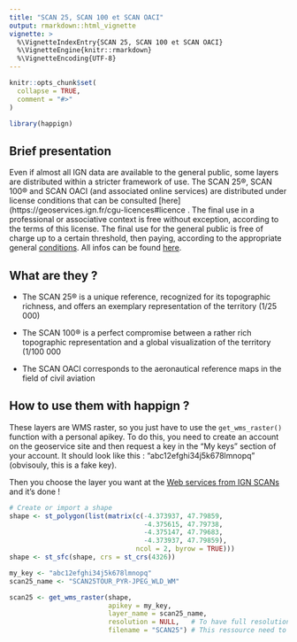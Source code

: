 ```yaml
---
title: "SCAN 25, SCAN 100 et SCAN OACI"
output: rmarkdown::html_vignette
vignette: >
  %\VignetteIndexEntry{SCAN 25, SCAN 100 et SCAN OACI}
  %\VignetteEngine{knitr::rmarkdown}
  %\VignetteEncoding{UTF-8}
---
```


```r
knitr::opts_chunk$set(
  collapse = TRUE,
  comment = "#>"
)
```

```r
library(happign)
```

## Brief presentation

Even if almost all IGN data are available to the general public, some layers are distributed within a stricter framework of use. The SCAN 25®, SCAN 100® and SCAN OACI (and associated online services) are distributed under license conditions that can be consulted [here](https://geoservices.ign.fr/cgu-licences#licence      .
The final use in a professional or associative context is free without exception, according to the terms of this license.
The final use for the general public is free of charge up to a certain threshold, then paying, according to the appropriate general [conditions](https://geoservices.ign.fr/cgu-licences#cgu). All infos can be found [here](https://geoservices.ign.fr/services-web-issus-des-scans-ign).

## What are they ?

- The SCAN 25® is a unique reference, recognized for its topographic richness, and offers an exemplary representation of the territory (1/25 000)

- The SCAN 100® is a perfect compromise between a rather rich topographic representation and a global visualization of the territory (1/100 000

- The SCAN OACI corresponds to the aeronautical reference maps in the field of civil aviation

## How to use them with happign ?

These layers are WMS raster, so you just have to use the `get_wms_raster()` function with a personal apikey. To do this, you need to create an account on the geoservice site and then request a key in the "My keys" section of your account. It should look like this : "abc12efghi34j5k678lmnopq" (obvisouly, this is a fake key).

Then you choose the layer you want at the [Web services from IGN SCANs](https://geoservices.ign.fr/services-web-issus-des-scans-ign) and it's done !

```r
# Create or import a shape
shape <- st_polygon(list(matrix(c(-4.373937, 47.79859,
                                  -4.375615, 47.79738,
                                  -4.375147, 47.79683,
                                  -4.373937, 47.79859),
                                ncol = 2, byrow = TRUE)))
shape <- st_sfc(shape, crs = st_crs(4326))

my_key <- "abc12efghi34j5k678lmnopq"
scan25_name <- "SCAN25TOUR_PYR-JPEG_WLD_WM"

scan25 <- get_wms_raster(shape,
                         apikey = my_key,
                         layer_name = scan25_name,
                         resolution = NULL,   # To have full resolution
                         filename = "SCAN25") # This ressource need to be downloaded on disk


```


